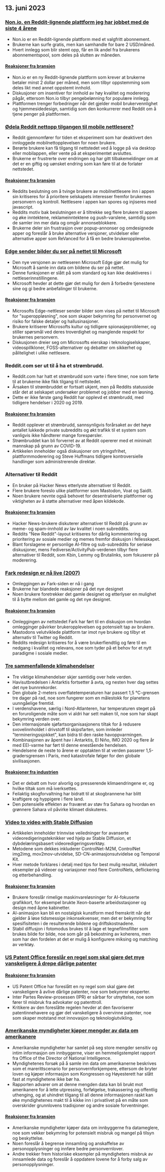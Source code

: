 

<CallToAction />

<Steps>

## 13. juni 2023

### [Non.io, en Reddit-lignende plattform jeg har jobbet med de siste 4 årene](https://non.io)

- Non.io er en Reddit-lignende plattform med et valgfritt abonnement.
- Brukerne kan surfe gratis, men kan samhandle for bare 2 USD/måned.
- Hvert innlegg som blir stemt opp, får en lik andel fra brukerens abonnementspool, som deles på slutten av måneden.

#### [Reaksjoner fra bransjen](http://news.ycombinator.com/item?id=36296695)

- Non.io er en ny Reddit-lignende plattform som krever at brukerne betaler minst 2 dollar per måned, men som tilbyr oppstemming som deles likt med annet oppstemt innhold.
- Diskusjoner om insentiver for innhold av høy kvalitet og moderering pågår, ettersom Non.io tilbyr pengebelønning for populære innlegg.
- Plattformen trenger forbedringer når det gjelder mobil brukervennlighet og hjemmesidedesign, samtidig som den konkurrerer med Reddit om å tjene penger på plattformen.

### [Ødela Reddit nettopp tilgangen til mobile nettlesere?](https://reddit.com/r/help/comments/135tly1/helpdid_reddit_just_destroy_mobile_browser_access/)

- Reddit gjennomfører for tiden et eksperiment som har deaktivert den innloggede mobilnettopplevelsen for noen brukere.
- Berørte brukere kan få tilgang til nettstedet ved å logge på via desktop eller mobilappen, eller vente på at eksperimentet avsluttes.
- Brukerne er frustrerte over endringen og har gitt tilbakemeldinger om at det er en giftig og uønsket endring som kan føre til at de forlater nettstedet.

#### [Reaksjoner fra bransjen](http://news.ycombinator.com/item?id=36287411)

- Reddits beslutning om å tvinge brukere av mobilnettlesere inn i appen sin kritiseres for å prioritere selskapets interesser fremfor brukernes personvern og kontroll. Nettlesere i appen kan spores og injiseres med javascript.
- Reddits motiv bak beslutningen er å tiltrekke seg flere brukere til appen og øke inntektene, reklameinntektene og push-varslene, samtidig som de samler inn mer data og omgår annonseblokkere.
- Brukerne deler sin frustrasjon over popup-annonser og omdesignede apper og foreslår å bruke alternative versjoner, utvidelser eller alternative apper som ReVanced for å få en bedre brukeropplevelse.

### [Edge sender bilder du ser på nettet til Microsoft](https://www.neowin.net/news/edge-sends-images-you-view-online-to-microsoft-here-is-how-to-disable-that/)

- Den nye versjonen av nettleseren Microsoft Edge gjør det mulig for Microsoft å samle inn data om bildene du ser på nettet.
- Denne funksjonen er slått på som standard og kan ikke deaktiveres i nettleserinnstillingene.
- Microsoft hevder at dette gjør det mulig for dem å forbedre tjenestene sine og gi bedre anbefalinger til brukerne.

#### [Reaksjoner fra bransjen](http://news.ycombinator.com/item?id=36295364)

- Microsofts Edge-nettleser sender bilder som vises på nettet til Microsoft for "superoppløsning", noe som skaper bekymring for personvernet og risiko for falske detaljer og hallusinasjoner.
- Brukere kritiserer Microsofts kultur og tidligere spionasjeproblemer, og stiller spørsmål ved deres troverdighet og manglende respekt for brukernes personvern.
- Diskusjonen dreier seg om Microsofts eierskap i teknologiselskaper, videospillkloner, FOSS-alternativer og debatter om sikkerhet og pålitelighet i ulike nettlesere.

### Reddit.com ser ut til å ha et strømbrudd.

- Reddit.com har hatt et strømbrudd som varte i flere timer, noe som førte til at brukerne ikke fikk tilgang til nettstedet.
- Årsaken til strømbruddet er fortsatt ukjent, men på Reddits statusside står det at selskapet undersøker problemet og jobber med en løsning.
- Dette er ikke første gang Reddit har opplevd et strømbrudd, med tidligere hendelser i 2020 og 2019.

#### [Reaksjoner fra bransjen](http://news.ycombinator.com/item?id=36294244)

- Reddit opplever et strømbrudd, sannsynligvis forårsaket av det høye antallet lukkede private subreddits og økt trafikk til et system som vanligvis ikke håndterer mange forespørsler.
- Strømbruddet kan bli forverret av at Reddit opererer med et minimalt mannskap på grunn av COVID-19.
- Artikkelen inneholder også diskusjoner om ytringsfrihet, plattformmoderering og Steve Huffmans tidligere kontroversielle handlinger som administrerende direktør.

### Alternativer til Reddit

- En bruker på Hacker News etterlyste alternativer til Reddit.
- Flere brukere foreslo ulike plattformer som Mastodon, Voat og SaidIt.
- Noen brukere nevnte også behovet for desentraliserte plattformer og viktigheten av å støtte alternativer med åpen kildekode.

#### [Reaksjoner fra bransjen](http://news.ycombinator.com/item?id=36293789)

- Hacker News-brukere diskuterer alternativer til Reddit på grunn av meme- og spam-innhold av lav kvalitet i noen subreddits.
- Reddits "New Reddit"-layout kritiseres for dårlig kommentering og prioritering av sosiale medier og memes fremfor diskusjon i fellesskapet.
- Blant forslagene er personlige AI-filtre og sub-subreddits for seriøse diskusjoner, mens Fediverse/ActivityPub-verdenen tilbyr flere alternativer til Reddit, som Kbin, Lemmy og Brutalinks, som fokuserer på moderering.

### [Fark redesign er nå live (2007)](https://www.fark.com/comments/2762299/Fark-site-redesign-is-now-live-Hope-nothing-breaks-were-all-out-drinking)

- Omleggingen av Fark-siden er nå i gang
- Brukerne har blandede reaksjoner på det nye designet
- Noen brukere foretrekker det gamle designet og etterlyser en mulighet til å bytte mellom det gamle og det nye designet.

#### [Reaksjoner fra bransjen](http://news.ycombinator.com/item?id=36288886)

- Omleggingen av nettstedet Fark har ført til en diskusjon om hvordan omlegginger påvirker brukeropplevelsen og potensielt tap av brukere.
- Mastodons velutviklede plattform tar imot nye brukere og tilbyr et alternativ til Twitter og Reddit.
- Reddits redesign kritiseres for å være brukerfiendtlig og føre til en nedgang i kvalitet og relevans, noe som tyder på et behov for et nytt paradigme i sosiale medier.

### [Tre sammenfallende klimahendelser](https://climatecasino.net/2023/06/wtf-is-happening-an-overview/)

- Tre viktige klimahendelser skjer samtidig over hele verden.
- Havisutbredelsen i Antarktis fortsetter å avta, og nesten hver dag settes det nye bunnrekorder.
- Den globale 2-meters overflatetemperaturen har passert 1,5 °C-grensen tre dager på rad, noe som fungerer som en målestokk for planetens uunngåelige fremtid.
- I verdenshavene, særlig i Nord-Atlanteren, har temperaturen steget på en foruroligende måte som vi aldri har sett maken til, noe som har skapt bekymring verden over.
- Den internasjonale sjøfartsorganisasjonens tiltak for å redusere svovelinnholdet i drivstoff til skipsfarten, som innleder "termineringssjokket", kan bidra til den raske havoppvarmingen.
- Kombinasjonen av åpent hav i Antarktis, El Niño, IMO 2020 og flere år med EEI-varme har ført til denne enestående hendelsen.
- Hendelsene de neste to årene er opptakten til at verden passerer 1,5-gradersgrensen i Paris, med katastrofale følger for den globale sivilisasjonen.

#### [Reaksjoner fra industrien](http://news.ycombinator.com/item?id=36295136)

- Det er debatt om hvor alvorlig og presserende klimaendringene er, og hvilke tiltak som må iverksettes.
- Feilaktig skogforvaltning har bidratt til at skogbrannene har blitt kraftigere og hyppigere i flere land.
- Den potensielle effekten av fraværet av støv fra Sahara og hvordan en grønnere Sahara vil påvirke klimaet diskuteres.

### [Video to video with Stable Diffusion](https://stable-diffusion-art.com/video-to-video/)

- Artikkelen inneholder trinnvise veiledninger for avanserte videoredigeringsteknikker ved hjelp av Stable Diffusion, et dybdelæringsbasert videoredigeringsverktøy.
- Metodene som dekkes inkluderer ControlNet-M2M, ControlNet img2img, mov2mov-utvidelse, SD-CN-animasjonsutvidelse og Temporal Kit.
- Hver metode forklares i detalj med tips for best mulig resultat, inkludert eksempler på videoer og variasjoner med flere ControlNets, deflickering og etterbehandling.

#### [Reaksjoner fra bransjen](http://news.ycombinator.com/item?id=36288294)

- Brukere foreslår rimelige maskinvareløsninger for AI-fokuserte grafikkort, for eksempel brukte Xeon-baserte arbeidsstasjoner og design med åpne kabinetter.
- AI-animasjon kan bli en nostalgisk kunstform med fremskritt når det gjelder å løse tidsmessige inkonsekvenser, men det er bekymring for spesifisiteten i de resulterende bildene og driftskostnadene.
- Stabil diffusjon i fotomodus brukes til å lage et tegnefilmsfilter som brukes bilde for bilde, noe som går på bekostning av koherens, men som har den fordelen at det er mulig å konfigurere miksing og matching av verktøy.

### [US Patent Office foreslår en regel som skal gjøre det mye vanskeligere å drepe dårlige patenter](https://www.techdirt.com/2023/06/08/us-patent-office-proposes-rule-to-make-it-much-harder-to-kill-bad-patents/)

#### [Reaksjoner fra bransjen](http://news.ycombinator.com/item?id=36300958)

- US Patent Office har foreslått en ny regel som skal gjøre det vanskeligere å avlive dårlige patenter, noe som bekymrer eksperter.
- Inter Partes Review-prosessen (IPR) er sårbar for utnyttelse, noe som fører til misbruk fra advokater og patenttroll.
- Kritikere av den foreslåtte regelen hevder at den favoriserer patentinnehavere og gjør det vanskeligere å overvinne patenter, noe som skaper motstand mot innovasjon og teknologiutvikling.

### [Amerikanske myndigheter kjøper mengder av data om amerikanere](https://www.wired.com/story/odni-commercially-available-information-report/)

- Amerikanske myndigheter har samlet på seg store mengder sensitiv og intim informasjon om innbyggerne, viser en hemmeligstemplet rapport fra Office of the Director of National Intelligence.
- Myndighetenes forsøk på å samle inn data om amerikanerne beskrives som et marerittscenario for personvernforkjempere, ettersom de bryter loven og kjøper informasjon som Kongressen og Høyesterett har slått fast at myndighetene ikke bør ha.
- Rapporten advarer om at denne mengden data kan bli brukt mot amerikanere for å lette utpressing, forfølgelse, trakassering og offentlig uthenging, og at uhindret tilgang til all denne informasjonen raskt kan øke myndighetenes makt til å kikke inn i privatlivet på en måte som overskrider grunnlovens tradisjoner og andre sosiale forventninger.

#### [Reaksjoner fra bransjen](http://news.ycombinator.com/item?id=36300410)

- Amerikanske myndigheter kjøper data om innbyggerne fra datameglere, noe som vekker bekymring for potensielt misbruk og mangel på tilsyn og beskyttelse.
- Noen foreslår å begrense innsamling og anskaffelse av personopplysninger og innføre bedre personvernlover.
- Andre trekker frem historiske eksempler på myndigheters misbruk av innsamlede data og foreslår å oppdatere lovene for å forby salg av personopplysninger.

</Steps>
